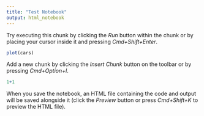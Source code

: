 ```yaml
---
title: "Test Notebook"
output: html_notebook
---
```


Try executing this chunk by clicking the *Run* button within the chunk or by placing your cursor inside it and pressing *Cmd+Shift+Enter*. 

```r
plot(cars)
```

Add a new chunk by clicking the *Insert Chunk* button on the toolbar or by pressing *Cmd+Option+I*.


```r
1+1
```

When you save the notebook, an HTML file containing the code and output will be saved alongside it (click the *Preview* button or press *Cmd+Shift+K* to preview the HTML file). 

